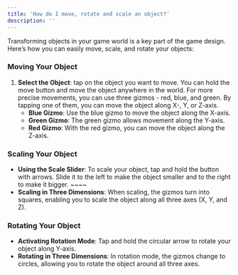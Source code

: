 ```yaml
---
title: 'How do I move, rotate and scale an object?'
description: ''
---
```


Transforming objects in your game world is a key part of the game design. Here’s how you can easily move, scale, and rotate your objects: 

### **Moving Your Object**

1. **Select the Object**: tap on the object you want to move. You can hold the move button and move the object anywhere in the world. For more precise movements, you can use three gizmos - red, blue, and green. By tapping one of them, you can move the object along X-, Y, or Z-axis.
    - **Blue Gizmo**: Use the blue gizmo to move the object along the X-axis.
    - **Green Gizmo**: The green gizmo allows movement along the Y-axis.
    - **Red Gizmo**: With the red gizmo, you can move the object along the Z-axis.

### **Scaling Your Object**

- **Using the Scale Slider**: To scale your object, tap and hold the button with arrows. Slide it to the left to make the object smaller and to the right to make it bigger.  ~~~~
- **Scaling in Three Dimensions**: When scaling, the gizmos turn into squares, enabling you to scale the object along all three axes (X, Y, and Z).

### **Rotating Your Object**

- **Activating Rotation Mode**: Tap and hold the circular arrow to rotate your object along Y-axis.
- **Rotating in Three Dimensions**: In rotation mode, the gizmos change to circles, allowing you to rotate the object around all three axes.
